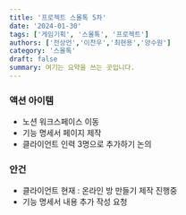 ```yaml
---
title: '프로젝트 스몰톡 5차'
date: '2024-01-30'
tags: ['게임기획', '스몰톡', '프로젝트']
authors: ['전상언','이찬우','최현용','양수원']
category: '스몰톡'
draft: false
summary: 여기는 요약을 쓰는 곳입니다.
---
```

### 액션 아이템

- 노션 워크스페이스 이동
- 기능 명세서 페이지 제작
- 클라이언트 인력 3명으로 추가하기 논의

### 안건

- 클라이언트 현재  : 온라인 방 만들기 제작 진행중
- 기능 명세서 내용 추가 작성 요청